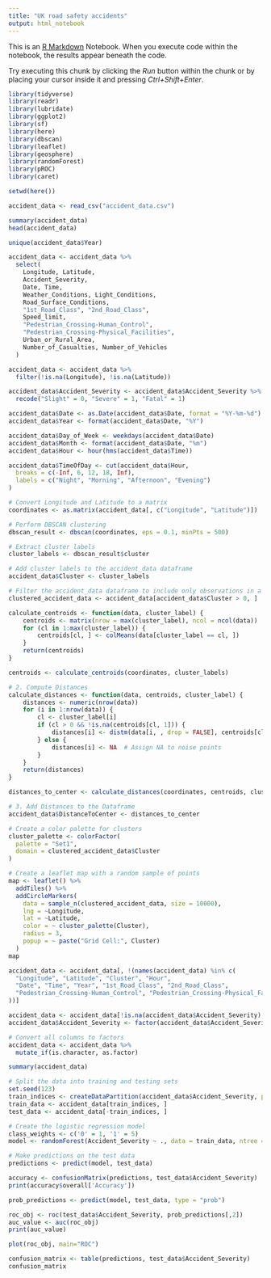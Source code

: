 ```yaml
---
title: "UK road safety accidents"
output: html_notebook
---
```


This is an [R Markdown](http://rmarkdown.rstudio.com) Notebook. When you execute code within the notebook, the results appear beneath the code. 

Try executing this chunk by clicking the *Run* button within the chunk or by placing your cursor inside it and pressing *Ctrl+Shift+Enter*. 

```r
library(tidyverse)
library(readr)
library(lubridate)
library(ggplot2)
library(sf)
library(here)
library(dbscan)
library(leaflet)
library(geosphere)
library(randomForest)
library(pROC)
library(caret)

setwd(here())
```

```r
accident_data <- read_csv("accident_data.csv")

summary(accident_data)
head(accident_data)
```

```r
unique(accident_data$Year)
```


```r
accident_data <- accident_data %>%
  select(
    Longitude, Latitude,
    Accident_Severity,
    Date, Time,
    Weather_Conditions, Light_Conditions,
    Road_Surface_Conditions,
    "1st_Road_Class", "2nd_Road_Class",
    Speed_limit,
    "Pedestrian_Crossing-Human_Control",
    "Pedestrian_Crossing-Physical_Facilities",
    Urban_or_Rural_Area,
    Number_of_Casualties, Number_of_Vehicles
  )
```


```r
accident_data <- accident_data %>%
  filter(!is.na(Longitude), !is.na(Latitude))
```

```r
accident_data$Accident_Severity <- accident_data$Accident_Severity %>%
  recode("Slight" = 0, "Severe" = 1, "Fatal" = 1)

accident_data$Date <- as.Date(accident_data$Date, format = "%Y-%m-%d")
accident_data$Year <- format(accident_data$Date, "%Y")

accident_data$Day_of_Week <- weekdays(accident_data$Date)
accident_data$Month <- format(accident_data$Date, "%m")
accident_data$Hour <- hour(hms(accident_data$Time))

accident_data$TimeOfDay <- cut(accident_data$Hour,
  breaks = c(-Inf, 6, 12, 18, Inf),
  labels = c("Night", "Morning", "Afternoon", "Evening")
)
```

```r
# Convert Longitude and Latitude to a matrix
coordinates <- as.matrix(accident_data[, c("Longitude", "Latitude")])
```

```r
# Perform DBSCAN clustering
dbscan_result <- dbscan(coordinates, eps = 0.1, minPts = 500)

# Extract cluster labels
cluster_labels <- dbscan_result$cluster

# Add cluster labels to the accident_data dataframe
accident_data$Cluster <- cluster_labels

# Filter the accident_data dataframe to include only observations in a cluster
clustered_accident_data <- accident_data[accident_data$Cluster > 0, ]
```

```r
calculate_centroids <- function(data, cluster_label) {
    centroids <- matrix(nrow = max(cluster_label), ncol = ncol(data))
    for (cl in 1:max(cluster_label)) {
        centroids[cl, ] <- colMeans(data[cluster_label == cl, ])
    }
    return(centroids)
}

centroids <- calculate_centroids(coordinates, cluster_labels)

# 2. Compute Distances
calculate_distances <- function(data, centroids, cluster_label) {
    distances <- numeric(nrow(data))
    for (i in 1:nrow(data)) {
        cl <- cluster_label[i]
        if (cl > 0 && !is.na(centroids[cl, 1])) {
            distances[i] <- distm(data[i, , drop = FALSE], centroids[cl, , drop = FALSE], fun = distHaversine)
        } else {
            distances[i] <- NA  # Assign NA to noise points
        }
    }
    return(distances)
}

distances_to_center <- calculate_distances(coordinates, centroids, cluster_labels)

# 3. Add Distances to the Dataframe
accident_data$DistanceToCenter <- distances_to_center
```

```r
# Create a color palette for clusters
cluster_palette <- colorFactor(
  palette = "Set1",
  domain = clustered_accident_data$Cluster
)

# Create a leaflet map with a random sample of points
map <- leaflet() %>%
  addTiles() %>%
  addCircleMarkers(
    data = sample_n(clustered_accident_data, size = 10000),
    lng = ~Longitude,
    lat = ~Latitude,
    color = ~ cluster_palette(Cluster),
    radius = 3,
    popup = ~ paste("Grid Cell:", Cluster)
  )
map
```

```r
accident_data <- accident_data[, !(names(accident_data) %in% c(
  "Longitude", "Latitude", "Cluster", "Hour",
  "Date", "Time", "Year", "1st_Road_Class", "2nd_Road_Class",
  "Pedestrian_Crossing-Human_Control", "Pedestrian_Crossing-Physical_Facilities"
))]

accident_data <- accident_data[!is.na(accident_data$Accident_Severity),]
accident_data$Accident_Severity <- factor(accident_data$Accident_Severity)

# Convert all columns to factors
accident_data <- accident_data %>%
  mutate_if(is.character, as.factor)

summary(accident_data)
```

```r
# Split the data into training and testing sets
set.seed(123)
train_indices <- createDataPartition(accident_data$Accident_Severity, p = 0.7, list = FALSE)
train_data <- accident_data[train_indices, ]
test_data <- accident_data[-train_indices, ]

# Create the logistic regression model
class_weights <- c('0' = 1, '1' = 5)
model <- randomForest(Accident_Severity ~ ., data = train_data, ntree = 20, classwt = class_weights, na.action = na.roughfix)

# Make predictions on the test data
predictions <- predict(model, test_data)
```

```r
accuracy <- confusionMatrix(predictions, test_data$Accident_Severity)
print(accuracy$overall['Accuracy'])
```
```r
prob_predictions <- predict(model, test_data, type = "prob")

roc_obj <- roc(test_data$Accident_Severity, prob_predictions[,2])
auc_value <- auc(roc_obj)
print(auc_value)
```
```r
plot(roc_obj, main="ROC")
```

```r
confusion_matrix <- table(predictions, test_data$Accident_Severity)
confusion_matrix
```
